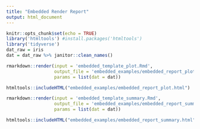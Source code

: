```yaml
---
title: "Embedded Render Report"
output: html_document
---
```


```r
knitr::opts_chunk$set(echo = TRUE)
library('htmltools') #install.packages('htmltools')
library('tidyverse')
dat_raw = iris
dat = dat_raw %>% janitor::clean_names()
```

```r
rmarkdown::render(input = 'embedded_template_plot.Rmd', 
                  output_file = 'embedded_examples/embedded_report_plot.html',
                  params = list(dat = dat))
```

```r
htmltools::includeHTML("embedded_examples/embedded_report_plot.html")
```


```r
rmarkdown::render(input = 'embedded_template_summary.Rmd', 
                  output_file = 'embedded_examples/embedded_report_summary.html',
                  params = list(dat = dat))
```

```r
htmltools::includeHTML("embedded_examples/embedded_report_summary.html")
```

